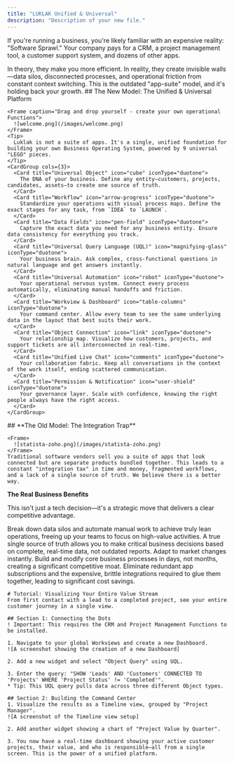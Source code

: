 ```yaml
---
title: "LUKLAK Unified & Universal"
description: "Description of your new file."
---
```


If you're running a business, you're likely familiar with an expensive reality: "Software Sprawl." Your company pays for a CRM, a project management tool, a customer support system, and dozens of other apps.

<Note>
  In theory, they make you more efficient. In reality, they create invisible walls—data silos, disconnected processes, and operational friction from constant context switching. This is the outdated "app-suite" model, and it's holding back your growth.
</Note>

<Tabs>
  <Tab title="The Luklak Model">
    ## The New Model: The Unified & Universal Platform

    <Frame caption="Drag and drop yourself - create your own operational Functions">
      ![welcome.png](/images/welcome.png)
    </Frame>
    <Tip>
      Luklak is not a suite of apps. It's a single, unified foundation for building your own Business Operating System, powered by 9 universal "LEGO" pieces.
    </Tip>
    <CardGroup cols={3}>
      <Card title="Universal Object" icon="cube" iconType="duotone">
        The DNA of your business. Define any entity—customers, projects, candidates, assets—to create one source of truth.
      </Card>
      <Card title="Workflow" icon="arrow-progress" iconType="duotone">
        Standardize your operations with visual process maps. Define the exact stages for any task, from `IDEA` to `LAUNCH`.
      </Card>
      <Card title="Data Fields" icon="pen-field" iconType="duotone">
        Capture the exact data you need for any business entity. Ensure data consistency for everything you track.
      </Card>
      <Card title="Universal Query Language (UQL)" icon="magnifying-glass" iconType="duotone">
        Your business brain. Ask complex, cross-functional questions in natural language and get answers instantly.
      </Card>
      <Card title="Universal Automation" icon="robot" iconType="duotone">
        Your operational nervous system. Connect every process automatically, eliminating manual handoffs and friction.
      </Card>
      <Card title="Workview & Dashboard" icon="table-columns" iconType="duotone">
        Your command center. Allow every team to see the same underlying data in the layout that best suits their work.
      </Card>
      <Card title="Object Connection" icon="link" iconType="duotone">
        Your relationship map. Visualize how customers, projects, and support tickets are all interconnected in real-time.
      </Card>
      <Card title="Unified Live Chat" icon="comments" iconType="duotone">
        Your collaboration fabric. Keep all conversations in the context of the work itself, ending scattered communication.
      </Card>
      <Card title="Permission & Notification" icon="user-shield" iconType="duotone">
        Your governance layer. Scale with confidence, knowing the right people always have the right access.
      </Card>
    </CardGroup>
  </Tab>
  <Tab title="The Old Model">
    ## **The Old Model: The Integration Trap**

    <Frame>
      ![statista-zoho.png](/images/statista-zoho.png)
    </Frame>
    Traditional software vendors sell you a suite of apps that look connected but are separate products bundled together. This leads to a constant "integration tax" in time and money, fragmented workflows, and a lack of a single source of truth. We believe there is a better way.
  </Tab>
</Tabs>

**The Real Business Benefits**

This isn't just a tech decision—it's a strategic move that delivers a clear competitive advantage.

<AccordionGroup>
  <Accordion title="Radical Efficiency" icon="rocket">
    Break down data silos and automate manual work to achieve truly lean operations, freeing up your teams to focus on high-value activities.
  </Accordion>
  <Accordion title="Total Visibility" icon="eye">
    A true single source of truth allows you to make critical business decisions based on complete, real-time data, not outdated reports.
  </Accordion>
  <Accordion title="Unmatched Agility" icon="bolt">
    Adapt to market changes instantly. Build and modify core business processes in days, not months, creating a significant competitive moat.
  </Accordion>
  <Accordion title="Lower Total Cost of Ownership (TCO)" icon="arrow-down-to-line">
    Eliminate redundant app subscriptions and the expensive, brittle integrations required to glue them together, leading to significant cost savings.
  </Accordion>
</AccordionGroup>

```guidejar
# Tutorial: Visualizing Your Entire Value Stream
From first contact with a lead to a completed project, see your entire customer journey in a single view.

## Section 1: Connecting the Dots
! Important: This requires the CRM and Project Management Functions to be installed.

1. Navigate to your global Workviews and create a new Dashboard.
![A screenshot showing the creation of a new Dashboard]

2. Add a new widget and select "Object Query" using UQL.

3. Enter the query: "SHOW 'Leads' AND 'Customers' CONNECTED TO 'Projects' WHERE 'Project Status' != 'Completed'".
* Tip: This UQL query pulls data across three different Object types.

## Section 2: Building the Command Center
1. Visualize the results as a Timeline view, grouped by "Project Manager".
![A screenshot of the Timeline view setup]

2. Add another widget showing a chart of "Project Value by Quarter".

3. You now have a real-time dashboard showing your active customer projects, their value, and who is responsible—all from a single screen. This is the power of a unified platform.
```